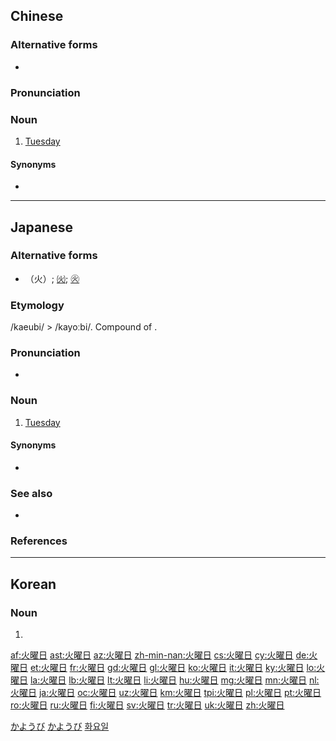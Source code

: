 ==Chinese==
{{zh-forms|type=12}}

===Alternative forms===
* {{zh-l|火耀日}}

===Pronunciation===
{{zh-pron
|m=huǒyàorì
|c=fo2 jiu6 jat6
|cat=n
}}

===Noun===
{{zh-noun}}

# {{lb|zh|classical|archaic}} [[Tuesday]]

====Synonyms====
* {{zh-l|星期二}}

----

==Japanese==
{{ja-kanjitab|か|よう|ひ|k3=び|r=y|yomi=j}}

===Alternative forms===
* （火）; [[㈫]]; [[㊋]]

===Etymology===
/kaeubi/ > /kayoːbi/. Compound of {{compound|火曜|tr1=kayō|t1=Mars|日|tr2=hi|t2=day|lang=ja}}.

===Pronunciation===
* {{ja-pron|かようび|acc=2|acc_ref=NHK}}

===Noun===
{{ja-noun|かようび|hhira=くわえうび}}

# [[Tuesday]]

====Synonyms====
* {{ja-r|火曜|かよう}}

===See also===
* {{list:days of the week/ja}}

===References===
<references/>

[[Category:Japanese basic words|かようび]]
[[Category:ja:Days of the week|かようび]]

----

==Korean==
{{ko-hanjatab}}

===Noun===
{{ko-noun|hangeul=화요일}}

# {{hanja form of|화요일|[[Tuesday]]}}

[[Category:ko:Days of the week|화요일]]

[[af:火曜日]]
[[ast:火曜日]]
[[az:火曜日]]
[[zh-min-nan:火曜日]]
[[cs:火曜日]]
[[cy:火曜日]]
[[de:火曜日]]
[[et:火曜日]]
[[fr:火曜日]]
[[gd:火曜日]]
[[gl:火曜日]]
[[ko:火曜日]]
[[it:火曜日]]
[[ky:火曜日]]
[[lo:火曜日]]
[[la:火曜日]]
[[lb:火曜日]]
[[lt:火曜日]]
[[li:火曜日]]
[[hu:火曜日]]
[[mg:火曜日]]
[[mn:火曜日]]
[[nl:火曜日]]
[[ja:火曜日]]
[[oc:火曜日]]
[[uz:火曜日]]
[[km:火曜日]]
[[tpi:火曜日]]
[[pl:火曜日]]
[[pt:火曜日]]
[[ro:火曜日]]
[[ru:火曜日]]
[[fi:火曜日]]
[[sv:火曜日]]
[[tr:火曜日]]
[[uk:火曜日]]
[[zh:火曜日]]